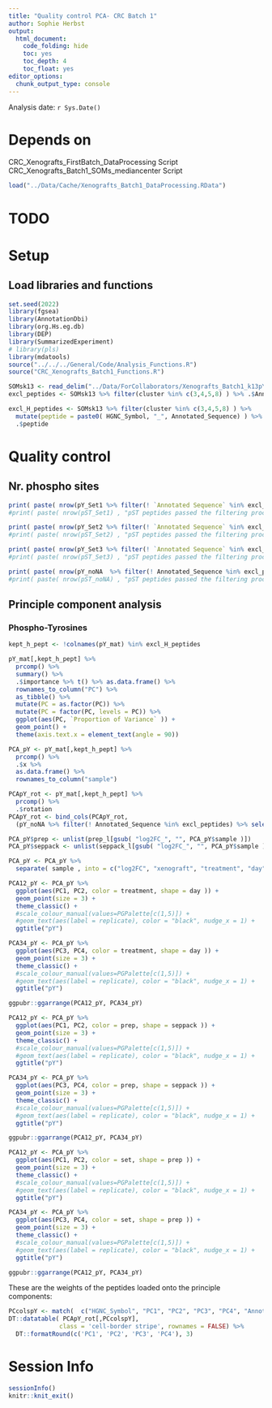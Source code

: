 ```yaml
---
title: "Quality control PCA- CRC Batch 1"
author: Sophie Herbst
output:
  html_document:
    code_folding: hide
    toc: yes
    toc_depth: 4
    toc_float: yes
editor_options: 
  chunk_output_type: console
---
```

Analysis date: `r Sys.Date()`

# Depends on
CRC_Xenografts_FirstBatch_DataProcessing Script  
CRC_Xenografts_Batch1_SOMs_mediancenter Script

```r
load("../Data/Cache/Xenografts_Batch1_DataProcessing.RData")
```

# TODO

# Setup
## Load libraries and functions
```r
set.seed(2022)
library(fgsea)
library(AnnotationDbi)
library(org.Hs.eg.db)
library(DEP)
library(SummarizedExperiment)
# library(pls)
library(mdatools)
source("../../../General/Code/Analysis_Functions.R")
source("CRC_Xenografts_Batch1_Functions.R")
```

```r
SOMsk13 <- read_delim("../Data/ForCollaborators/Xenografts_Batch1_k13pY.txt", delim = " ")
excl_peptides <- SOMsk13 %>% filter(cluster %in% c(3,4,5,8) ) %>% .$Annotated_Sequence

excl_H_peptides <- SOMsk13 %>% filter(cluster %in% c(3,4,5,8) ) %>%
  mutate(peptide = paste0( HGNC_Symbol, "_", Annotated_Sequence) ) %>%
  .$peptide
```

# Quality control
## Nr. phospho sites
```r
print( paste( nrow(pY_Set1 %>% filter(! `Annotated Sequence` %in% excl_peptides )) , "pY peptides passed the filtering procedure for Set 1. " ))
#print( paste( nrow(pST_Set1) , "pST peptides passed the filtering procedure for Set 1. These peptides were detected from", length(unique(pST$HGNC_Symbol) ), "proteins." ))

print( paste( nrow(pY_Set2 %>% filter(! `Annotated Sequence` %in% excl_peptides )) , "pY peptides passed the filtering procedure for Set 2. " ))
#print( paste( nrow(pST_Set2) , "pST peptides passed the filtering procedure for Set 2. These peptides were detected from", length(unique(pST$HGNC_Symbol) ), "proteins." ))

print( paste( nrow(pY_Set3 %>% filter(! `Annotated Sequence` %in% excl_peptides )) , "pY peptides passed the filtering procedure for Set 3." ))
#print( paste( nrow(pST_Set3) , "pST peptides passed the filtering procedure for Set 3. These peptides were detected from", length(unique(pST$HGNC_Symbol) ), "proteins." ))

print( paste( nrow(pY_noNA  %>% filter(! Annotated_Sequence %in% excl_peptides) ) , "pY peptides passed the filtering procedure for the sets combined." ))
#print( paste( nrow(pST_noNA) , "pST peptides passed the filtering procedure for the sets combined. These peptides were detected from", length(unique(pST_noNA$HGNC_Symbol) ), "proteins." ))
```

## Principle component analysis
### Phospho-Tyrosines
```r
kept_h_pept <- !colnames(pY_mat) %in% excl_H_peptides

pY_mat[,kept_h_pept] %>%
  prcomp() %>% 
  summary() %>% 
  .$importance %>% t() %>% as.data.frame() %>%
  rownames_to_column("PC") %>% 
  as_tibble() %>%
  mutate(PC = as.factor(PC)) %>%
  mutate(PC = factor(PC, levels = PC)) %>%
  ggplot(aes(PC, `Proportion of Variance` )) +
  geom_point() +
  theme(axis.text.x = element_text(angle = 90))
```

```r
PCA_pY <- pY_mat[,kept_h_pept] %>%
  prcomp() %>% 
  .$x %>% 
  as.data.frame() %>%
  rownames_to_column("sample")

PCApY_rot <- pY_mat[,kept_h_pept] %>%
  prcomp() %>%
  .$rotation
PCApY_rot <- bind_cols(PCApY_rot, 
  (pY_noNA %>% filter(! Annotated_Sequence %in% excl_peptides) %>% select(HGNC_Symbol, Annotated_Sequence) ) ) %>% arrange(desc(PC1) )

PCA_pY$prep <- unlist(prep_l[gsub( "log2FC_", "", PCA_pY$sample )])
PCA_pY$seppack <- unlist(seppack_l[gsub( "log2FC_", "", PCA_pY$sample )]) 

PCA_pY <- PCA_pY %>% 
  separate( sample , into = c("log2FC", "xenograft", "treatment", "day", "replicate", "set"), sep = "_")

PCA12_pY <- PCA_pY %>% 
  ggplot(aes(PC1, PC2, color = treatment, shape = day )) +
  geom_point(size = 3) +
  theme_classic() +
  #scale_colour_manual(values=PGPalette[c(1,5)]) +
  #geom_text(aes(label = replicate), color = "black", nudge_x = 1) +
  ggtitle("pY")

PCA34_pY <- PCA_pY %>% 
  ggplot(aes(PC3, PC4, color = treatment, shape = day )) +
  geom_point(size = 3) +
  theme_classic() +
  #scale_colour_manual(values=PGPalette[c(1,5)]) +
  #geom_text(aes(label = replicate), color = "black", nudge_x = 1) +
  ggtitle("pY")

ggpubr::ggarrange(PCA12_pY, PCA34_pY)

PCA12_pY <- PCA_pY %>% 
  ggplot(aes(PC1, PC2, color = prep, shape = seppack )) +
  geom_point(size = 3) +
  theme_classic() +
  #scale_colour_manual(values=PGPalette[c(1,5)]) +
  #geom_text(aes(label = replicate), color = "black", nudge_x = 1) +
  ggtitle("pY")

PCA34_pY <- PCA_pY %>% 
  ggplot(aes(PC3, PC4, color = prep, shape = seppack )) +
  geom_point(size = 3) +
  theme_classic() +
  #scale_colour_manual(values=PGPalette[c(1,5)]) +
  #geom_text(aes(label = replicate), color = "black", nudge_x = 1) +
  ggtitle("pY")

ggpubr::ggarrange(PCA12_pY, PCA34_pY)

PCA12_pY <- PCA_pY %>% 
  ggplot(aes(PC1, PC2, color = set, shape = prep )) +
  geom_point(size = 3) +
  theme_classic() +
  #scale_colour_manual(values=PGPalette[c(1,5)]) +
  #geom_text(aes(label = replicate), color = "black", nudge_x = 1) +
  ggtitle("pY")

PCA34_pY <- PCA_pY %>% 
  ggplot(aes(PC3, PC4, color = set, shape = prep )) +
  geom_point(size = 3) +
  theme_classic() +
  #scale_colour_manual(values=PGPalette[c(1,5)]) +
  #geom_text(aes(label = replicate), color = "black", nudge_x = 1) +
  ggtitle("pY")

ggpubr::ggarrange(PCA12_pY, PCA34_pY)
```

These are the weights of the peptides loaded onto the principle components:

```r
PCcolspY <- match(  c("HGNC_Symbol", "PC1", "PC2", "PC3", "PC4", "Annotated_Sequence") , colnames(PCApY_rot))
DT::datatable( PCApY_rot[,PCcolspY], 
              class = 'cell-border stripe', rownames = FALSE) %>% 
  DT::formatRound(c('PC1', 'PC2', 'PC3', 'PC4'), 3)
```

# Session Info
```r
sessionInfo()
knitr::knit_exit()
```

